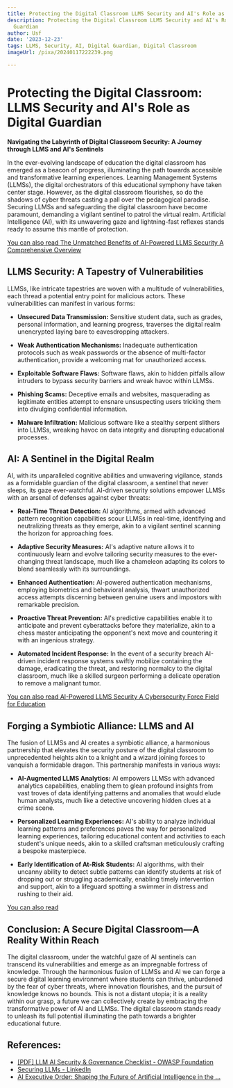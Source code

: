 ```yaml
---
title: Protecting the Digital Classroom LLMS Security and AI's Role as Digital Guardian
description: Protecting the Digital Classroom LLMS Security and AI's Role as Digital
  Guardian
author: Usf
date: '2023-12-23'
tags: LLMS, Security, AI, Digital Guardian, Digital Classroom
imageUrl: /pixa/20240117222239.png

---
```

#  Protecting the Digital Classroom: LLMS Security and AI's Role as  Digital Guardian

**Navigating  the Labyrinth of Digital Classroom Security: A Journey through LLMS  and AI's Sentinels**

In the ever-evolving landscape of education the digital classroom has emerged as a beacon of progress, illuminating  the path towards accessible and transformative  learning experiences. Learning Management Systems (LLMSs), the digital orchestrators of this educational symphony have taken center stage. However, as the digital classroom flourishes, so do  the shadows of cyber threats casting  a pall over the pedagogical paradise. Securing LLMSs and safeguarding the digital classroom have become paramount, demanding a vigilant  sentinel to patrol the virtual realm. Artificial Intelligence (AI), with its unwavering gaze and lightning-fast reflexes  stands ready to assume this mantle of protection.

[You can also read The Unmatched Benefits of AI-Powered LLMS Security A Comprehensive Overview](The%20Unmatched%20Benefits%20of%20AI-Powered%20LLMS%20Security%20A%20Comprehensive%20Overview)


## LLMS Security: A Tapestry of Vulnerabilities

LLMSs, like intricate tapestries are woven with a multitude of vulnerabilities, each thread a potential entry  point for malicious actors.  These vulnerabilities can  manifest in various forms:

* **Unsecured  Data Transmission:** Sensitive student data, such as  grades, personal information, and learning progress, traverses the digital realm unencrypted laying bare to eavesdropping attackers.

* **Weak Authentication Mechanisms:** Inadequate authentication  protocols such as weak passwords  or the absence of multi-factor authentication,  provide a welcoming mat for unauthorized access.

* **Exploitable Software Flaws:** Software flaws, akin to hidden pitfalls allow intruders to bypass security barriers and  wreak havoc within LLMSs.

* **Phishing Scams:** Deceptive emails and websites, masquerading as legitimate entities attempt to ensnare unsuspecting users tricking them into divulging confidential information.

* **Malware Infiltration:** Malicious software like a stealthy serpent slithers  into LLMSs, wreaking havoc on data integrity and disrupting educational processes.

##  AI:  A Sentinel in the  Digital  Realm

AI,  with its unparalleled cognitive abilities and unwavering vigilance, stands as a formidable  guardian of the digital classroom, a  sentinel that never sleeps, its  gaze ever-watchful.  AI-driven security solutions empower LLMSs  with an arsenal of defenses against cyber threats:

* **Real-Time Threat Detection:**  AI algorithms, armed with advanced pattern recognition capabilities  scour LLMSs in real-time, identifying and neutralizing threats as  they emerge, akin to a vigilant sentinel scanning the horizon for approaching foes.

*  **Adaptive Security Measures:** AI's adaptive nature allows it to continuously learn and evolve tailoring security measures to the ever-changing  threat  landscape, much like a chameleon  adapting its colors to blend seamlessly with its surroundings.

* **Enhanced Authentication:** AI-powered authentication mechanisms, employing biometrics  and behavioral analysis, thwart unauthorized access attempts discerning between genuine users  and impostors with remarkable precision.

* **Proactive Threat Prevention:** AI's predictive  capabilities enable it to anticipate and prevent cyberattacks before they materialize, akin to a chess master anticipating the opponent's  next move and countering it with an  ingenious strategy.

* **Automated Incident Response:**  In the event of a security breach AI-driven incident response systems swiftly mobilize containing the damage, eradicating the threat, and restoring normalcy  to the digital classroom, much like a skilled surgeon performing a delicate operation to remove a malignant tumor.

[You can also read AI-Powered LLMS Security A  Cybersecurity Force Field  for Education](AI-Powered%20LLMS%20Security%20A%20Cybersecurity%20Force%20Field%20for%20Education)


## Forging a Symbiotic Alliance: LLMS  and AI

The fusion of LLMSs  and AI creates a symbiotic  alliance, a harmonious partnership that elevates the security posture of the digital classroom to unprecedented heights akin to a knight and a wizard joining forces to vanquish a formidable  dragon. This partnership manifests  in various ways:

* **AI-Augmented  LLMS  Analytics:** AI empowers LLMSs with advanced analytics capabilities, enabling them to glean profound  insights from vast troves of data identifying patterns and anomalies that would elude human analysts, much like a detective uncovering hidden clues at a crime scene.

* **Personalized Learning Experiences:** AI's ability to analyze individual learning patterns and preferences paves the way  for personalized learning experiences, tailoring educational content and activities to each  student's unique needs, akin  to a skilled  craftsman meticulously crafting a  bespoke masterpiece.

* **Early Identification of At-Risk Students:** AI algorithms,  with their uncanny ability to detect subtle patterns  can identify students  at  risk of  dropping out or struggling academically, enabling timely intervention and support, akin to a lifeguard spotting a swimmer in distress and rushing to their aid.

[You can also read ]()


## Conclusion:  A Secure Digital Classroom—A Reality Within Reach

The digital  classroom, under the watchful gaze  of AI sentinels can  transcend its vulnerabilities and emerge as  an impregnable fortress of knowledge. Through the harmonious fusion  of LLMSs  and AI we can forge a secure digital learning environment where students  can thrive, unburdened by the fear of  cyber threats, where innovation flourishes, and the pursuit of knowledge knows  no bounds. This is not a distant utopia; it is a reality within our grasp,  a future  we can  collectively create by embracing  the transformative power of AI and LLMSs. The digital classroom stands ready to unleash its full potential illuminating the path towards a brighter  educational future.

## References:
- [[PDF] LLM AI Security & Governance Checklist - OWASP Foundation](https://owasp.org/www-project-top-10-for-large-language-model-applications/llm-top-10-governance-doc/LLM_AI_Security_and_Governance_Checklist.pdf)
- [Securing LLMs - LinkedIn](https://www.linkedin.com/pulse/securing-llms-cloudflare-p0dqf)
- [AI Executive Order: Shaping the Future of Artificial Intelligence in the ...](https://bigid.com/blog/ai-executive-order-usa/)
